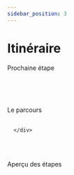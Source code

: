 ```yaml
---
sidebar_position: 3
---
```


# Itinéraire





<div className="text-center" style={{ display: 'flex', justifyContent: 'center', alignItems: 'center', minHeight: '5vh' }}>
      <div>
        <Typography variant="h4" gutterBottom>
         Prochaine étape
        </Typography>
        <br/><br/>
        <NextCity/>
      </div>
</div>
<div>

<br/><br/>

<div className="text-center" style={{ display: 'flex', justifyContent: 'center', alignItems: 'center', minHeight: '5vh' }}>
      <div>
        <Typography variant="h4" gutterBottom>
         Le parcours
        </Typography>
        <br/><br/>
        
      </div>
</div>

<Home />

<br/><br/>

<div className="text-center" style={{ display: 'flex', justifyContent: 'center', alignItems: 'center', minHeight: '5vh' }}>
      <div>
        <Typography variant="h4" gutterBottom>
         Aperçu des étapes
        </Typography>
        <ListAllCities />
      </div>
</div>




</div>



   